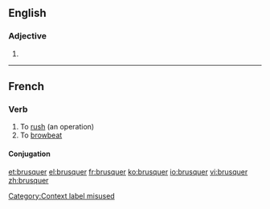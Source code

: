 ==English==

===Adjective===
{{head|en}}

# {{en-comparative of|brusque}}

----
==French==

===Verb===
{{fr-verb}} {{context|transitive|lang=fr}}[[Category:Context label misused]]

# To [[rush]] (an operation)
# To [[browbeat]]

====Conjugation====
{{fr-conj-er|brusqu|avoir}}

[[et:brusquer]]
[[el:brusquer]]
[[fr:brusquer]]
[[ko:brusquer]]
[[io:brusquer]]
[[vi:brusquer]]
[[zh:brusquer]]